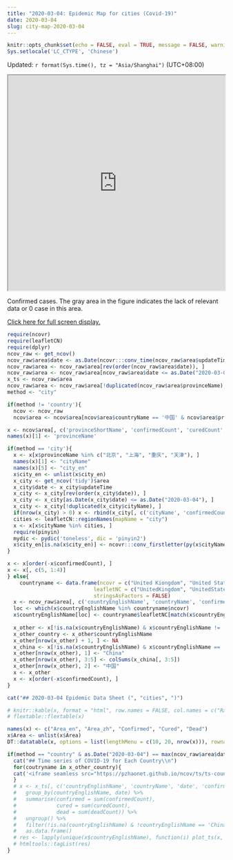 ```yaml
---
title: "2020-03-04: Epidemic Map for cities (Covid-19)"
date: 2020-03-04
slug: city-map-2020-03-04
---
```


```r
knitr::opts_chunk$set(echo = FALSE, eval = TRUE, message = FALSE, warning = FALSE, error = FALSE)
Sys.setlocale('LC_CTYPE', 'Chinese')
```

Updated: `r format(Sys.time(), tz = "Asia/Shanghai")` (UTC+08:00)

<iframe seamless src="https://pzhaonet.github.io/ncov/leaflet/leafmap-city-2020-03-04.html" width="100%" height="500"></iframe>

Confirmed cases. The gray area in the figure indicates the lack of relevant data or 0 case in this area.

[Click here for full screen display.](https://pzhaonet.github.io/ncov/leaflet/leafmap-city-2020-03-04.html)


```r
require(ncovr)
require(leafletCN)
require(dplyr)
ncov_raw <- get_ncov()
ncov_raw$area$date <- as.Date(ncovr:::conv_time(ncov_raw$area$updateTime))
ncov_raw$area <- ncov_raw$area[rev(order(ncov_raw$area$date)), ]
ncov_raw$area <- ncov_raw$area[ncov_raw$area$date <= as.Date("2020-03-04"), ]
x_ts <- ncov_raw$area
ncov_raw$area <- ncov_raw$area[!duplicated(ncov_raw$area$provinceName), ]
method <- "city"

if(method != 'country'){
  ncov <- ncov_raw
  ncov$area <- ncov$area[ncov$area$countryName == '中国' & ncov$area$provinceName != '待明确地区' , ]

x <- ncov$area[, c('provinceShortName', 'confirmedCount', 'curedCount', 'deadCount', 'province_en')]
names(x)[1] <- 'provinceName'

if(method == 'city'){
  x <- x[x$provinceName %in% c("北京", "上海", "重庆", "天津"), ]
  names(x)[1] <- "cityName"
  names(x)[5] <- "city_en"
  x$city_en <- unlist(x$city_en)
  x_city <- get_ncov('tidy')$area
  x_city$date <- x_city$updateTime
  x_city <- x_city[rev(order(x_city$date)), ]
  x_city <- x_city[as.Date(x_city$date) <= as.Date("2020-03-04"), ]
  x_city <- x_city[!duplicated(x_city$cityName), ]
  if(nrow(x_city) > 0) x <- rbind(x_city[, c('cityName', 'confirmedCount', 'curedCount', 'deadCount', 'city_en')], x)
  cities <- leafletCN::regionNames(mapName = "city")
  x <- x[x$cityName %in% cities, ]
  require(pinyin)
  mydic <- pydic('toneless', dic = 'pinyin2')
  x$city_en[is.na(x$city_en)] <- ncovr:::conv_firstletter(py(x$cityName[is.na(x$city_en)], dic = mydic, sep =''))
}

x <- x[order(-x$confirmedCount), ]
x <- x[, c(5, 1:4)]
} else{
    countryname <- data.frame(ncovr = c("United Kiongdom", "United States of America", "New Zealand", "Kampuchea (Cambodia )"),
                            leafletNC = c("UnitedKingdom", "UnitedStates", "NewZealand", "Cambodia"), 
                            stringsAsFactors = FALSE)
  x <- ncov_raw$area[, c('countryEnglishName', 'countryName', 'confirmedCount', 'curedCount', 'deadCount')]
  loc <- which(x$countryEnglishName %in% countryname$ncovr)
  x$countryEnglishName[loc] <- countryname$leafletNC[match(x$countryEnglishName[loc], countryname$ncovr)]
  
  x_other <- x[!is.na(x$countryEnglishName) & x$countryEnglishName != 'China', ]
  x_other_country <- x_other$countryEnglishName
  x_other[nrow(x_other) + 1, ] <- NA
  x_china <- x[!is.na(x$countryEnglishName) & x$countryEnglishName == 'China', ] 
  x_other[nrow(x_other), 1] <- "China"
  x_other[nrow(x_other), 3:5] <- colSums(x_china[, 3:5])
  x_other[nrow(x_other), 2] <- "中国"
  x <- x_other
  x <- x[order(-x$confirmedCount), ]
}
```

```r
cat("## 2020-03-04 Epidemic Data Sheet (", "cities", ")")
```

```r
# knitr::kable(x, format = "html", row.names = FALSE, col.names = c("Rank", "Area", "Area_cn", "Confirmed", "Cured", "Dead"))
# flextable::flextable(x)

names(x) <- c("Area_en", "Area_zh", "Confirmed", "Cured", "Dead")
x$Area <- unlist(x$Area)
DT::datatable(x, options = list(lengthMenu = c(10, 20, nrow(x))), rownames =as.character(1:nrow(x)))
```


```r
if(method == "country" & as.Date("2020-03-04") == max(ncov_raw$area$date, na.rm = TRUE)){
  cat("## Time series of COVID-19 for Each Country\\n")
  for(coutryname in x_other_country){
  cat('<iframe seamless src="https://pzhaonet.github.io/ncov/ts/ts-country-', coutryname, '.html" width="100%" height="400"></iframe>\\n', sep = '')
  }
  # x <- x_ts[, c('countryEnglishName', 'countryName', 'date', 'confirmedCount', 'curedCount', 'deadCount')] %>% 
  #   group_by(countryEnglishName, date) %>% 
  #   summarise(confirmed = sum(confirmedCount), 
  #             cured = sum(curedCount), 
  #             dead = sum(deadCount)) %>% 
  #   ungroup() %>% 
  #   filter(!is.na(countryEnglishName) & !countryEnglishName == 'China') %>% 
  #   as.data.frame()
  # res <- lapply(unique(x$countryEnglishName), function(i) plot_ts(x, area = i, area_col = "countryEnglishName", date_col = "date", ts_col = c("confirmed", "cured", "dead")))
  # htmltools::tagList(res)
}
```
